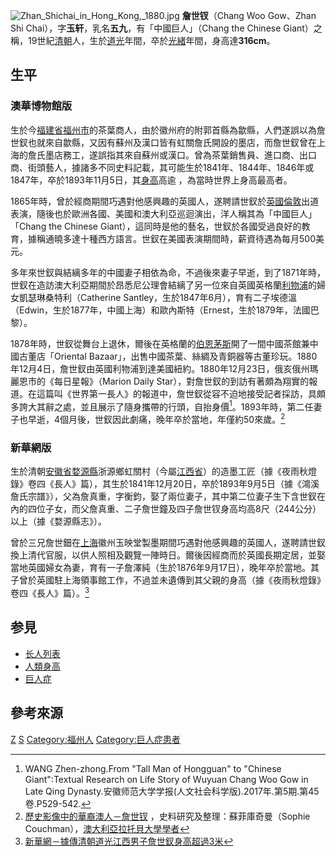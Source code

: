 {{Infobox_Person
| name = 詹世釵
|image=  Zhan Shichai.jpg
|box_width= 220
|occupation= [[商人|商人]]
| period = 19世纪 
| sex = 男
| other_names = Chang Woo Gow、Zhan Shi Chai
|birth_date= {{birth date|1841|12|20}}
|birth_place= {{QIN}}[[福建省|福建省]][[福州市|福州市]]
|death_date= {{death date and age|1893|11|5|1841|12|20}}
|height=3.16m
|death_place= {{UK}}[[英格蘭|英格蘭]][[伯恩茅斯|伯恩茅斯]]
| nationality = {{QIN}}
| residence<!-- 现居地 --> =
| party =
| religion<!-- 宗教信仰 --> =[[佛教|佛教]]
| spouse =凱瑟琳桑特利（Catherine Santley，生於1847年6月）
| relatives =二子：（長子）埃德溫（Edwin，生於1877年，中國上海）<br>（二子）歐內斯特（Ernest，生於1879年，法國巴黎）
|education= 
| past = 中國茶館兼中國古董店「Oriental Bazaar」老板
| work = 
|awards= 
}}
[[File:Zhan_Shichai_in_Hong_Kong,_1880.jpg|thumb]]
'''詹世钗'''（Chang Woo Gow、Zhan Shi Chai）{{BD|1841年|12月20日|1893年|11月5日|CatIdx=C詹}}，字'''玉轩'''，乳名'''五九'''，有「中國巨人」（Chang the Chinese Giant）之稱，19世紀[[清朝|清朝]]人，生於[[道光|道光]]年間，卒於[[光緒|光緒]]年間，身高達'''316cm'''。

==生平==
===澳華博物館版===
生於今[[福建省|福建省]][[福州市|福州市]]的茶葉商人，由於徽州府的附郭首縣為歙縣，人們遂誤以為詹世釵也就來自歙縣，又因有蘇州及漢口皆有虹關詹氏開設的墨店，而詹世釵曾在上海的詹氏墨店務工，遂誤指其來自蘇州或漢口。曾為茶葉銷售員、進口商、出口商、街頭藝人，據諸多不同史料記載，其可能生於1841年、1844年、1846年或1847年，卒於1893年11月5日，其[[身高|身高]]高逾{{Convert|10|ft|4|inch|cm|0}}<!--參考來源頁內之單位為英尺（feet）-->，為當時世界上身高最高者。

1865年時，曾於經商期間巧遇對他感興趣的英國人，遂聘請世釵於[[英國|英國]][[倫敦|倫敦]]出道表演，隨後也於歐洲各國、美國和澳大利亞巡迴演出，洋人稱其為「中國巨人」「Chang the Chinese Giant），這同時是他的藝名，世釵於各國受過良好的教育，據稱通曉多達十種西方語言。世釵在美國表演期間時，薪資待遇為每月500美元。

多年來世釵與結縭多年的中國妻子相依為命，不過後來妻子早逝，到了1871年時，世釵在造訪澳大利亞期間於昂悉尼公理會結縭了另一位來自英國英格蘭[[利物浦|利物浦]]的婦女凱瑟琳桑特利（Catherine Santley，生於1847年6月），育有二子埃德溫（Edwin，生於1877年，中國上海）和歐內斯特（Ernest，生於1879年，法國巴黎）。

1878年時，世釵從舞台上退休，爾後在英格蘭的[[伯恩茅斯|伯恩茅斯]]開了一間中國茶館兼中國古董店「Oriental Bazaar」，出售中國茶葉、絲綢及青銅器等古董珍玩。1880年12月4日，詹世釵由英國利物浦到達美國紐約。1880年12月23日，俄亥俄州瑪麗恩市的《每日星報》（Marion Daily Star），對詹世釵的到訪有著頗為翔實的報道。在這篇叫《世界第一長人》的報道中，詹世釵從容不迫地接受記者採訪，具頗多誇大其辭之處，並且展示了隨身攜帶的行頭，自抬身價<ref>WANG Zhen-zhong.From "Tall Man of Hongguan" to "Chinese Giant":Textual Research on Life Story of Wuyuan Chang Woo Gow in Late Qing Dynasty.安徽师范大学学报(人文社会科学版).2017年.第5期.第45卷.P529-542.</ref>。1893年時，第二任妻子也早逝，4個月後，世釵因此劇痛，晚年卒於當地，年僅約50來歲。<ref>[http://www.chia.chinesemuseum.com.au/biogs/CH00090b.htm 歷史影像中的華裔澳人－詹世钗] {{Wayback|url=http://www.chia.chinesemuseum.com.au/biogs/CH00090b.htm |date=20201112020030 }}，史料研究及整理：蘇菲庫奇曼（Sophie Couchman），[[澳大利亞|澳大利亞]][[拉托貝大學|拉托貝大學]][[學者|學者]]</ref>

===新華網版===
生於清朝[[安徽省|安徽省]][[婺源縣|婺源縣]]浙源鄉虹關村（今屬[[江西省|江西省]]）的造墨工匠（據《夜雨秋燈錄》卷四《長人》篇），其生於1841年12月20日，卒於1893年9月5日（據《鴻溪詹氏宗譜》），父為詹真重，字衡鈞，娶了兩位妻子，其中第二位妻子生下含世釵在內的四位子女，而父詹真重、二子詹世鐘及四子詹世钗身高均高8尺（244公分）以上（據《婺源縣志》）。

曾於三兄詹世鈿在[[上海|上海]]徽州玉映堂製墨期間巧遇對他感興趣的英國人，遂聘請世釵換上清代官服，以供人照相及觀覽一陣時日。爾後因經商而於英國長期定居，並娶當地英國婦女為妻，育有一子詹澤純（生於1876年9月17日），晚年卒於當地。其子曾於英國駐上海領事館工作，不過並未遺傳到其父親的身高（據《夜雨秋燈錄》卷四《長人》篇）。<ref name=Xinhua>[http://news.xinhuanet.com/newscenter/2007-09/15/content_6725741.htm 新華網－據傳清朝道光江西男子詹世釵身高超過3米]{{dead link|date=2018年4月 |bot=InternetArchiveBot |fix-attempted=yes }}</ref>

==参見==
{{Commons category|Zhan Shichai}}
*[[长人列表|长人列表]]
*[[人類身高|人類身高]]
*[[巨人症|巨人症]]

==參考來源==
{{Reflist}}

[[Category:清朝商人|Z]]
[[Category:詹姓|S]]
[[Category:福州人|Category:福州人]]
[[Category:巨人症患者|Category:巨人症患者]]